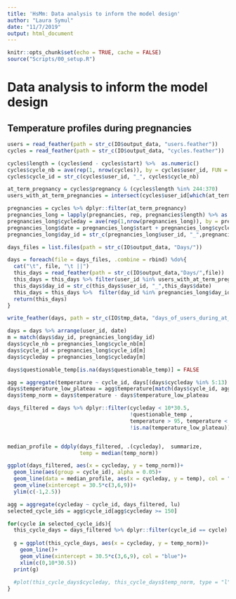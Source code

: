 ```yaml
---
title: 'HsMm: Data analysis to inform the model design'
author: "Laura Symul"
date: "11/7/2019"
output: html_document
---
```




```r
knitr::opts_chunk$set(echo = TRUE, cache = FALSE)
source("Scripts/00_setup.R")
```

# Data analysis to inform the model design

## Temperature profiles during pregnancies

```r

users = read_feather(path = str_c(IO$output_data, "users.feather"))
cycles = read_feather(path = str_c(IO$output_data, "cycles.feather"))

cycles$length = (cycles$end - cycles$start) %>%  as.numeric()
cycles$cycle_nb = ave(rep(1, nrow(cycles)), by = cycles$user_id, FUN = cumsum)
cycles$cycle_id = str_c(cycles$user_id, "_", cycles$cycle_nb)

at_term_pregnancy = cycles$pregnancy & (cycles$length %in% 244:370)
users_with_at_term_pregnancies = intersect(cycles$user_id[which(at_term_pregnancy)], users$user_id[users$n_temp > 0])

pregnancies = cycles %>% dplyr::filter(at_term_pregnancy)
pregnancies_long = lapply(pregnancies, rep, pregnancies$length) %>% as.data.frame(., stringsAsFactors = FALSE)
pregnancies_long$cycleday = ave(rep(1,nrow(pregnancies_long)), by = pregnancies_long$cycle_id, FUN = cumsum)
pregnancies_long$date = pregnancies_long$start + pregnancies_long$cycleday - 1
pregnancies_long$day_id = str_c(pregnancies_long$user_id, "_",pregnancies_long$date)

```



```r

days_files = list.files(path = str_c(IO$output_data, "Days/"))

days = foreach(file = days_files, .combine = rbind) %do%{
  cat("\t", file, "\t ||")
  this_days = read_feather(path = str_c(IO$output_data,"Days/",file))
  this_days = this_days %>% filter(user_id %in% users_with_at_term_pregnancies, !is.na(temperature))
  this_days$day_id = str_c(this_days$user_id, "_",this_days$date)
  this_days = this_days %>%  filter(day_id %in% pregnancies_long$day_id)
  return(this_days)
}

write_feather(days, path = str_c(IO$tmp_data, "days_of_users_during_at_term_pregnancies.feather"))

```


```r

days = days %>% arrange(user_id, date)
m = match(days$day_id, pregnancies_long$day_id)
days$cycle_nb = pregnancies_long$cycle_nb[m]
days$cycle_id = pregnancies_long$cycle_id[m]
days$cycleday = pregnancies_long$cycleday[m]

```


```r

days$questionable_temp[is.na(days$questionable_temp)] = FALSE

agg = aggregate(temperature ~ cycle_id, days[(days$cycleday %in% 5:13) & (!days$questionable_temp),], median)
days$temperature_low_plateau = agg$temperature[match(days$cycle_id, agg$cycle_id)]
days$temp_norm = days$temperature - days$temperature_low_plateau

days_filtered = days %>% dplyr::filter(cycleday < 10*30.5, 
                                       !questionable_temp , 
                                       temperature > 95, temperature < 100 , 
                                       !is.na(temperature_low_plateau))


median_profile = ddply(days_filtered, .(cycleday),  summarize,
                       temp = median(temp_norm))

ggplot(days_filtered, aes(x = cycleday, y = temp_norm))+
  geom_line(aes(group = cycle_id), alpha = 0.05)+
  geom_line(data = median_profile, aes(x = cycleday, y = temp), col = "red", size = 2)+
  geom_vline(xintercept = 30.5*c(3,6,9))+
  ylim(c(-1,2.5))

```


```r

agg = aggregate(cycleday ~ cycle_id, days_filtered, lu)
selected_cycle_ids = agg$cycle_id[agg$cycleday >= 150]

for(cycle in selected_cycle_ids){
  this_cycle_days = days_filtered %>% dplyr::filter(cycle_id == cycle)
  
  g = ggplot(this_cycle_days, aes(x = cycleday, y = temp_norm))+
    geom_line()+
    geom_vline(xintercept = 30.5*c(3,6,9), col = "blue")+
    xlim(c(0,10*30.5))
  print(g)
  
  #plot(this_cycle_days$cycleday, this_cycle_days$temp_norm, type = "l")
}

```



